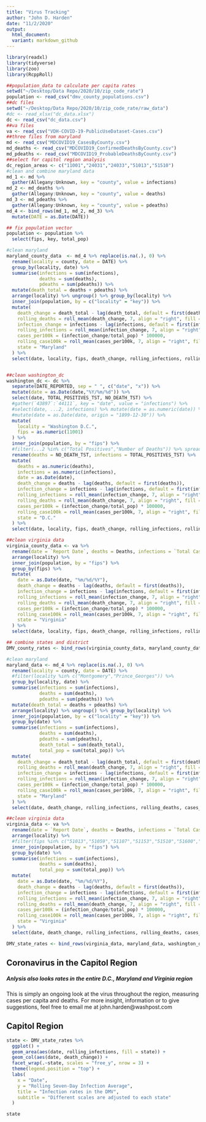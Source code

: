 ```yaml
---
title: "Virus Tracking"
author: "John D. Harden"
date: "11/2/2020"
output:
  html_document:
  variant: markdown_github
---
```


```r

library(readxl)
library(tidyverse)
library(zoo)
library(RcppRoll)

##population_data to calculate per capita rates
setwd("~/Desktop/Data Repo/2020/10/zip_code_rate")
population <- read_csv("dmv_county_populations.csv")
##dc files
setwd("~/Desktop/Data Repo/2020/10/zip_code_rate/raw_data")
#dc <- read_xlsx("dc_data.xlsx") 
dc <- read_csv("dc_data.csv") 
##va files
va <- read_csv("VDH-COVID-19-PublicUseDataset-Cases.csv")
##three files from maryland
md <- read_csv("MDCOVID19_CasesByCounty.csv")
md_deaths <- read_csv("MDCOVID19_ConfirmedDeathsByCounty.csv")
md_pdeaths <- read_csv("MDCOVID19_ProbableDeathsByCounty.csv")
##select for capitol region analysis
dc_region_areas <- c("11001","24031","24033","51013","51510")
#clean and combine maryland data
md_1 <- md %>%
  gather(Allegany:Unknown, key = "county", value = infections)
md_2 <- md_deaths %>%
  gather(Allegany:Unknown, key = "county", value = deaths)
md_3 <- md_pdeaths %>%
  gather(Allegany:Unknown, key = "county", value = pdeaths)
md_4 <- bind_rows(md_1, md_2, md_3) %>%
  mutate(DATE = as.Date(DATE))

## fix population vector
population <- population %>%
  select(fips, key, total_pop)

#clean maryland
maryland_county_data  <- md_4 %>% replace(is.na(.), 0) %>%
  rename(locality = county, date = DATE) %>%
  group_by(locality, date) %>%
  summarise(infections = sum(infections),
            deaths = sum(deaths),
            pdeaths = sum(pdeaths)) %>%
  mutate(death_total = deaths + pdeaths) %>%
  arrange(locality) %>% ungroup() %>% group_by(locality) %>%
  inner_join(population, by = c("locality" = "key")) %>%
  mutate(
    death_change = death_total - lag(death_total, default = first(death_total)),
    rolling_deaths = roll_mean(death_change, 7, align = "right", fill = NA),
    infection_change = infections - lag(infections, default = first(infections)),
    rolling_infections = roll_mean(infection_change, 7, align = "right", fill = NA), 
    cases_per100k = (infection_change/total_pop) * 100000,
    rolling_case100k = roll_mean(cases_per100k, 7, align = "right", fill = NA),
    state = "Maryland"
  ) %>%
  select(date, locality, fips, death_change, rolling_infections, rolling_deaths, cases_per100k, rolling_case100k) 


##clean washington_dc
washington_dc <- dc %>% 
  separate(DATE_REPORTED, sep = " ", c("date", "x")) %>%
  mutate(date = as.Date(date,"%Y/%m/%d")) %>%
  select(date, TOTAL_POSITIVES_TST, NO_DEATH_TST) %>%
  #gather(`43897`:`44111`, key = "date", value = "infections") %>%
  #select(date, ...2, infections) %>% mutate(date = as.numeric(date)) %>%
  #mutate(date = as.Date(date, origin = "1899-12-30")) %>% 
  mutate(
    locality = "Washington D.C.",
    fips = as.numeric(11001)
  ) %>%
  inner_join(population, by = "fips") %>%
  #filter(...2 %in% c("Total Positives","Number of Deaths")) %>% spread(`...2`, `infections`) %>%
  rename(deaths = NO_DEATH_TST, infections = TOTAL_POSITIVES_TST) %>%
  mutate(
    deaths = as.numeric(deaths),
    infections = as.numeric(infections),
    date = as.Date(date),
    death_change = deaths - lag(deaths, default = first(deaths)),
    infection_change = infections - lag(infections, default = first(infections)),
    rolling_infections = roll_mean(infection_change, 7, align = "right", fill = NA),
    rolling_deaths = roll_mean(death_change, 7, align = "right", fill = NA),
    cases_per100k = (infection_change/total_pop) * 100000,
    rolling_case100k = roll_mean(cases_per100k, 7, align = "right", fill = NA),
    state = "D.C."
  ) %>%
  select(date, locality, fips, death_change, rolling_infections, rolling_deaths, cases_per100k, rolling_case100k, state)

##clean virginia data
virginia_county_data <- va %>%
  rename(date = `Report Date`, deaths = Deaths, infections = `Total Cases`, fips = FIPS, locality = Locality) %>%
  arrange(locality) %>%
  inner_join(population, by = "fips") %>%
  group_by(fips) %>%
  mutate(
    date = as.Date(date, "%m/%d/%Y"),
    death_change = deaths - lag(deaths, default = first(deaths)),
    infection_change = infections - lag(infections, default = first(infections)),
    rolling_infections = roll_mean(infection_change, 7, align = "right", fill = NA),
    rolling_deaths = roll_mean(death_change, 7, align = "right", fill = NA),
    cases_per100k = (infection_change/total_pop) * 100000,
    rolling_case100k = roll_mean(cases_per100k, 7, align = "right", fill = NA),
    state = "Virginia"
  ) %>%
  select(date, locality, fips, death_change, rolling_infections, rolling_deaths, cases_per100k, rolling_case100k)

## combine states and district 
DMV_county_rates <- bind_rows(virginia_county_data, maryland_county_data, washington_dc)

#clean maryland
maryland_data <- md_4 %>% replace(is.na(.), 0) %>%
  rename(locality = county, date = DATE) %>%
  #filter(locality %in% c("Montgomery","Prince_Georges")) %>%
  group_by(locality, date) %>%
  summarise(infections = sum(infections),
            deaths = sum(deaths),
            pdeaths = sum(pdeaths)) %>%
  mutate(death_total = deaths + pdeaths) %>%
  arrange(locality) %>% ungroup() %>% group_by(locality) %>%
  inner_join(population, by = c("locality" = "key")) %>%
  group_by(date) %>%
  summarise(infections = sum(infections),
            deaths = sum(deaths),
            pdeaths = sum(pdeaths),
            death_total = sum(death_total),
            total_pop = sum(total_pop)) %>%
  mutate(
    death_change = death_total - lag(death_total, default = first(death_total)),
    rolling_deaths = roll_mean(death_change, 7, align = "right", fill = NA),
    infection_change = infections - lag(infections, default = first(infections)),
    rolling_infections = roll_mean(infection_change, 7, align = "right", fill = NA), 
    cases_per100k = (infection_change/total_pop) * 100000,
    rolling_case100k = roll_mean(cases_per100k, 7, align = "right", fill = NA),
    state = "Maryland"
  ) %>%
  select(date, death_change, rolling_infections, rolling_deaths, cases_per100k, rolling_case100k, state)

##clean virginia data
virginia_data <- va %>%
  rename(date = `Report Date`, deaths = Deaths, infections = `Total Cases`, fips = FIPS, locality = Locality) %>%
  arrange(locality) %>%
  #filter(fips %in% c("51013","51059","51107","51153","51510","51600","51610","51683","51685")) %>%
  inner_join(population, by = "fips") %>%
  group_by(date) %>%
  summarise(infections = sum(infections),
            deaths = sum(deaths),
            total_pop = sum(total_pop)) %>%
  mutate(
    date = as.Date(date, "%m/%d/%Y"),
    death_change = deaths - lag(deaths, default = first(deaths)),
    infection_change = infections - lag(infections, default = first(infections)),
    rolling_infections = roll_mean(infection_change, 7, align = "right", fill = NA),
    rolling_deaths = roll_mean(death_change, 7, align = "right", fill = NA),
    cases_per100k = (infection_change/total_pop) * 100000,
    rolling_case100k = roll_mean(cases_per100k, 7, align = "right", fill = NA),
    state = "Virginia"
  ) %>%
  select(date, death_change, rolling_infections, rolling_deaths, cases_per100k, rolling_case100k, state)

DMV_state_rates <- bind_rows(virginia_data, maryland_data, washington_dc)
```

## Coronavirus in the Capitol Region 
##### Anlysis also looks rates in the entire D.C., Maryland and Virginia region

This is simply an ongoing look at the virus throughout the region, measuring cases per capita and deaths. For more insight, information or to give suggestions, feel free to email me at john.harden@washpost.com

## Capitol Region 

```r
state <- DMV_state_rates %>%
  ggplot() +
  geom_area(aes(date, rolling_infections, fill = state)) +
  geom_col(aes(date, death_change)) +
  facet_wrap(.~state, scales = "free_y", nrow = 3) +
  theme(legend.position = "top") +
  labs(
    x = "Date", 
    y = "Rolling Seven-Day Infection Average",
    title = "Infection rates in the DMV",
    subtitle = "Different scales are adjusted to each state"
  )

state
```
